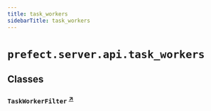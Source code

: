 ```yaml
---
title: task_workers
sidebarTitle: task_workers
---
```


# `prefect.server.api.task_workers`

## Classes

### `TaskWorkerFilter` <sup><a href="https://github.com/PrefectHQ/prefect/blob/main/src/prefect/server/api/task_workers.py#L13" target="_blank">↗</a></sup>
